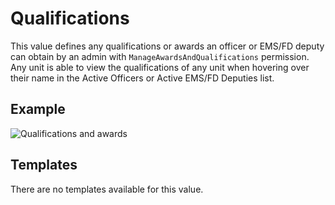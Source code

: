# Qualifications

This value defines any qualifications or awards an officer or EMS/FD deputy can obtain by an admin with `ManageAwardsAndQualifications` permission.
Any unit is able to view the qualifications of any unit when hovering over their name in the Active Officers or Active EMS/FD Deputies list.

## Example

![Qualifications and awards](/features/values/qualifications.png)

## Templates

There are no templates available for this value.
